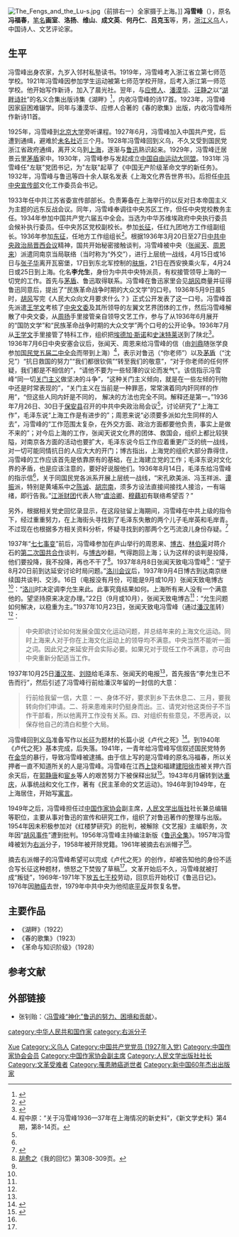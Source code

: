 [[File:The_Fengs_and_the_Lu-s.jpg|thumb]]（前排右一）全家摄于上海。]]
'''冯雪峰'''（{{bd|1903年|6月2日|1976年|1月31日|catIdx=F冯}}），原名'''冯福春'''，[[笔名|笔名]]'''画室'''、'''洛扬'''、'''维山'''、'''成文英'''、'''何丹仁'''、'''吕克玉'''等，男，[[浙江|浙江]][[义乌|义乌]]人，中国诗人、文艺评论家。

== 生平 ==
冯雪峰出身农家，九岁入邻村私塾读书。1919年，冯雪峰考入浙江省立第七师范学校。1921年冯雪峰因参加学生运动被第七师范学校开除，后考入浙江第一师范学校。他开始写作新诗，加入了晨光社。翌年，与[[应修人|应修人]]、[[潘漠华|潘漠华]]、[[汪静之|汪静之]]以“[[湖畔诗社|湖畔诗社]]”的名义合集出版诗集《湖畔》<ref>{{Cite book|title=浙江文化地图 第3册 人文化成 浙江名人文化|last=杨建新主编|first=|publisher=杭州：浙江摄影出版社|year=2011.12|isbn=978-7-5514-0019-0|location=|pages=144}}</ref>，内收冯雪峰的诗17首。1923年，冯雪峰因家庭困难辍学。同年与潘漠华、应修人合著的《春的歌集》出版，内收冯雪峰所作新诗11首。

1925年，冯雪峰到[[北京大学|北京大学]]旁听课程。1927年6月，冯雪峰加入中国共产党，后遭到通缉，避难於[[未名社|未名社]]近三个月。1928年冯雪峰回到义乌，不久又受到国民党浙江省政府通缉，离开义乌到[[上海|上海]]，逐渐与[[鲁迅|鲁迅]]熟识起来。1929年，冯雪峰迁居景云里[[茅盾|茅盾]]家中。1930年，冯雪峰参与发起成立[[中国自由运动大同盟|中国自由运动大同盟]]。1931年 冯雪峰任"左联"党团书记，为"左联"起草了《中国无产阶级革命文学的新任务》。1932年，冯雪峰与鲁迅等四十余人联名发表《上海文化界告世界书》。后担任[[中共中央宣传部|中共中央宣传部]]文化工作委员会书记。

1933年任中共江苏省委宣传部部长。负责筹备在上海举行的以反对日本帝国主义为主题的远东反战会议。同年，冯雪峰奉调往中央苏区工作，但任中央党校教务主任。1934年参加中国共产党六届五中全会。当选为中华苏维埃政府中央执行委员会候补执行委员。任中央苏区党校副校长。参加[[长征|长征]]，任红九团地方工作组副组长。1936年参加[[东征|东征]]，任地方工作组组长<ref name="冯雪峰">{{cite book|title=中国大百科全书第二版，第一卷|publisher=中国大百科全书出版社|year=2004|pages=576}}</ref>。根据1936年3月20日至27日[[中共中央政治局晋西会议|中共中央政治局晋西会议]]精神，国共开始秘密接触谈判，冯雪峰被中央（[[张闻天|张闻天]]、[[周恩来|周恩来]]）派遣同南京当局联络（当时称为“外交”），进行上层统一战线，4月15日或16日与[[张子华|张子华]]离开瓦窑堡，17日到东北军控制的[[肤施|肤施]]，21日在西安换乘火车，4月24日或25日到上海。化名'''李允生'''，身份为中共中央特派员，有权接管领导上海的一切党的工作。首先与[[茅盾|茅盾]]、鲁迅取得联系。冯雪峰在鲁迅家里会见[[胡风|胡风]]商量并征得鲁迅同意后，提出了“民族革命战争时期的大众文学”的口号。1936年5月9日晨5时，[[胡风|胡风]]写完《人民大众向文月要求什么？》正式公开发表了这一口号。冯雪峰首先派遣[[王学文|王学文]]考核了[[中央文委|中央文委]]及其所领导的左翼文艺界团体的工作，然后冯雪峰解散了中央文委，从[[周扬|周扬]]手里接管亲自领导文艺工作，参与了从1936年6月展开的“国防文学”和“民族革命战争时期的大众文学”两个口号的公开论争。1936年7月从[[王学文|王学文]]手里接管了特科工作，组织把[[埃德加·斯诺|埃德加·斯诺]]和[[史沫特莱|史沫特莱]]送到了陕北<ref>{{cite web|title=冯雪峰与斯诺、史沫特莱赴陕北经过|url=http://www.chinanews.com/cul/news/2009/10-15/1913191.shtml|accessdate=2014-06-07}}</ref>。1936年7月6日中央安塞会议后，张闻天、周恩来给冯雪峰的信（由[[刘鼎|刘鼎]]随张学良参加[[国民党五届二中全会|国民党五届二中全会]]而带到上海）<ref name="czy">程中原：“关于冯雪峰1936—37年在上海情况的新史料”，《新文学史料》第4期，第8-14页。</ref>，表示对鲁迅（“你老师”）以及[[茅盾|茅盾]]（“沈兄”）“抗日救国的努力”“我们都很钦佩”“转至我们的敬意”，“对于你老师的任何怀疑，我们都是不相信的”，“请他不要为一些轻薄的议论而发气”。该信指示冯雪峰“同一切[[关门主义|关门主义]]做坚决的斗争”，“这种关门主义倾向，就是在一些左倾的刊物中还是时常表现的”，“关门主义在当前是一种罪恶，常常演着同内奸同样的作用”，“但这些人同内奸是不同的， 解决的方法也完全不同。解释还是第一。”1936年7月26日、30日于[[保安县_(金朝)|保安县]]召开的中共中央政治局会议<ref name="czy"/>，讨论研究了“上海工作”，毛泽东说“上海工作是有进步的”；周恩来说“必须要多派如允生同样的人去”，冯雪峰的“工作范围太复杂，在外交方面、政治方面都要他负责，事实上是做不来的”；对今后上海的工作，张闻天说文化界的团体、救国会，组织上都比较狭隘，对南京各方面的活动也要扩大，毛泽东说今后工作应着重更广泛的统一战线，对一切可能同情抗日的人应大大的开门；博古指出，上海党的组织大部分靠得住，冯雪峰的工作应该首先是依靠原有的基础，在上海建立党的工作；毛泽东说对文化界的矛盾，也是应该注意的，要好好说服他们。1936年8月14日，毛泽东给冯雪峰的指示信<ref name="czy"/>，关于同国民党各派系开展上层统一战线，“宋孔欧美派、冯玉祥派、[[谭振|谭振]]派，特别是黄埔系中之[[陈诚|陈诚]]、[[胡宗南|胡宗南]]，须多方设法直接间接找人接洽，一有端绪，即行告我。”[[江浙财团|江浙财团]]代表人物“[[虞洽卿|虞洽卿]]、[[穆藕初|穆藕初]]有联络希望否？”

另外，根据相关党史回忆录显示，在这段驻留上海期间，冯雪峰在中共上级的指令下，经过重重努力，在上海街头寻找到了毛泽东失散的两个儿子毛岸英和毛岸青。不过现在也{{Who|有人士|date=2021-10-09}}根据多方相关资料分析，怀疑寻找到的那两个乞丐流浪儿身份存疑。<ref>{{cite web|title=润涛阎：上世纪最大骗局：毛岸英毛岸青是假的！|url=http://blog.creaders.net/u/798/201604/253907.html|accessdate=2016-04-16}}</ref>{{来源可靠？|date=2021-10-09}}

1937年“[[七七事变|七七事变]]”前后，冯雪峰参加在庐山举行的周恩来、[[博古|博古]]、[[林伯渠|林伯渠]]对蒋介石的[[第二次国共合作|第二次国共合作]]谈判，与[[博古|博古]]吵翻，气得跑回上海；认为这样的谈判是投降，他们要投降，我不投降，再也不干了<ref>[[胡愈之|胡愈之]]《我的回忆》第308-309页。</ref>。1937年8月8日张闻天致电冯雪峰<ref name="czy"/>：“望于8月20日前到达延安讨论时局问题。”[[洛川会议|洛川会议]]后，1937年9月4日博古到达南京继续国共谈判、交涉。16日（电报没有月份，可能是9月或10月）张闻天致电博古<ref name="czy"/>：“[[洛川会议|洛川]]时决定调李允生来此。此事究竟结果如何。上海所有来人没有一个满意他的。望坚持原来决定办理。”22日（9月或10月），张闻天致电博古<ref name="czy"/>：“允生问题如何解决，以稳重为主。”1937年10月23日，张闻天致电冯雪峰（通过[[潘汉年|潘汉年]]转）<ref name="czy"/>：
<blockquote>
中央即欲讨论如何发展全国文化运动问题，并总结年来的上海文化运动。同时上海来人对于你在上海文化运动上的领导均不满意。中央当然不能听一面之词。因此兄之来延安开会实际必要。如果兄对于现任工作不满意，亦可由中央重新分配适当工作。
</blockquote>
1937年10月25日[[潘汉年|潘汉年]]、[[刘晓|刘晓]]给毛泽东、张闻天的电报<ref name="czy"/>，首先报告“李允生已不告而行”，然后引述了冯雪峰行前给潘汉年留的一封信的大意：
<blockquote>
行前给我留一信，大意：一、身体不好，要求到乡下去休息二、三月，要我转向你们申请。二、将来患难来时仍挺身而出。三、请党对他这类份子不当作干部看，所以他离开工作没有关系。四、对组织有些意见，不愿再说，以保存他自己的清白和整个大局。
</blockquote>

冯雪峰回到[[义乌|义乌]]准备写作以[[长征|长征]]为题材的长篇小说《卢代之死》<ref name="凤凰">{{cite web|title=冯雪峰|url=http://news.ifeng.com/history/phtv/tfzg/detail_2012_03/01/12891534_0.shtml|accessdate=2014-06-07}}</ref>。到1940年《卢代之死》基本完成，后失落。1941年，一青年给冯雪峰写信叙述国民党特务在[[金华|金华]]的暴行，导致冯雪峰被逮捕。由于信上写的是冯雪峰的原名冯福春，所以关押者一直不知道所关的人是冯雪峰。冯雪峰在江西[[上饶|上饶]]和福建[[建阳|建阳]][[徐市镇|徐市]]被关押六百余天后，在[[郭静唐|郭静唐]]和[[宦乡|宦乡]]等人的艰苦努力下被保释出狱<ref>{{cite web|title=冯雪峰在徐市集中营|url=http://news.xinhuanet.com/politics/2011-11/25/c_122334089.htm|accessdate=2014-06-07}}</ref>。1943年6月辗转到达[[重庆|重庆]]，从事统战和文化工作，著有《民主革命的文艺运动》。1946年到1949年，在上海居住，开始写[[寓言|寓言]]。

1949年之后，冯雪峰担任过[[中国作家协会|中国作家协会]]副主席，[[人民文学出版社|人民文学出版社]]社长兼总编辑等职位，主要从事对鲁迅的宣传和研究工作，组织了对鲁迅著作的整理与出版。1954年因未积极参加对《红楼梦研究》的批判，被解除《文艺报》主编职务，次年因“[[胡风事件|胡风事件]]”遭到批判。1956年冯雪峰主持编注新版《[[鲁迅全集|鲁迅全集]]》。1957年冯雪峰被划为[[右派|右派]]分子，1958年被开除党籍。1961年被摘去右派帽子<ref name="冯雪峰"/>。

摘去右派帽子的冯雪峰希望可以完成《卢代之死》的创作，却被告知他的身份不适合写长征这种题材，愤怒之下焚毁了草稿<ref name="凤凰"/>。文革开始后不久，冯雪峰就被打成“叛徒”，1969年-1971年下放[[五七干校|五七干校]]劳动，回京后开始校订《鲁迅日记》。1976年因[[肺癌|肺癌]]去世，1979年中共中央为他彻底[[平反|平反]]并恢复名誉。

== 主要作品 ==
*《湖畔》（1922）
*《春的歌集》（1923）
*《革命与知识阶级》（1928）

== 参考文献 ==
{{reflist|2}}

== 外部链接 ==
* 张钊贻：〈[http://www.nssd.org/articles/article_read.aspx?id=668928855 冯雪峰“神化”鲁迅的努力、困境和贡献]〉。

{{中国近现代文学}}
{{新中国60年杰出出版家}}
{{Navboxes 
| title  = 冯雪峰在[[中国作家协会|中国作家协会]]的职务
| list1  =
{{中华全国文学工作者协会第一届全国委员会}}
{{中国作家协会第二届理事会}}
}}
{{Navboxes 
| title  = 冯雪峰在[[中国文学艺术界联合会|中国文学艺术界联合会]]的职务
| list1  =
{{中华全国文学艺术界联合会第一届全国委员会}}
{{中国文学艺术界联合会第二届全国委员会}}
{{中国文学艺术界联合会第三届全国委员会}}
}}

{{Authority control}}
{{DEFAULTSORT:Feng冯}}
[[Category:冯姓|Xue]]
[[Category:义乌人|Category:义乌人]]
[[Category:中国共产党党员_(1927年入党)|Category:中国共产党党员 (1927年入党)]]
[[category:中华人民共和国作家|category:中华人民共和国作家]]
[[Category:中国作家协会会员|Category:中国作家协会会员]]
[[Category:中国作家协会副主席|Category:中国作家协会副主席]]
[[Category:人民文学出版社社长|Category:人民文学出版社社长]]
[[category:右派分子|category:右派分子]]
[[Category:文革受难者|Category:文革受难者]]
[[Category:罹患肺癌逝世者|Category:罹患肺癌逝世者]]
[[Category:新中国60年杰出出版家|Category:新中国60年杰出出版家]]